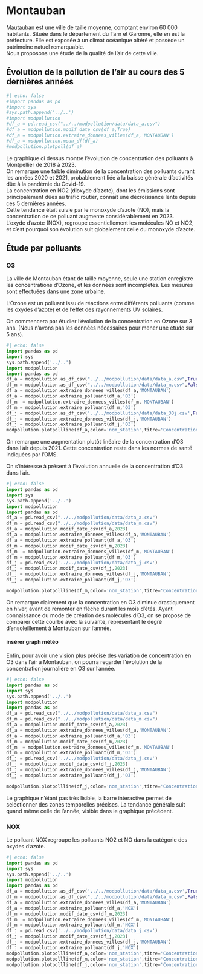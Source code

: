# Montauban
Mautauban est une ville de taille moyenne, comptant environ 60 000 habitants. Située dans le département du Tarn et Garonne, elle en est la préfecture. Elle est exposée à un climat océanique altéré et possède un patrimoine natuel remarquable.    
Nous proposons une étude de la qualité de l'air de cette ville.

## Évolution de la pollution de l'air au cours des 5 dernières années


```python
#| echo: false
#import pandas as pd
#import sys
#sys.path.append('../..')
#import modpollution
#df_a = pd.read_csv("../../modpollution/data/data_a.csv")
#df_a = modpollution.modif_date_csv(df_a,True)
#df_a = modpollution.extraire_donnees_villes(df_a,'MONTAUBAN')
#df_a = modpollution.mean_df(df_a)
#modpollution.plotpoll(df_a)
```

Le graphique ci dessus montre l'évolution de concentration des polluants à Montpellier de 2018 à 2023.   
On remarque une faible diminution de la concentration des polluants durant les années 2020 et 2021, probablement liée à la baisse générale d'activités dûe à la pandémie du Covid-19.   
La concentration en NO2 (dioxyde d'azote), dont les émissions sont principalement dûes au trafic routier, connaît une décroissance lente depuis ces 5 dernières années.   
Cette tendance était suivie par le monoxyde d'azote (NO), mais la concentration de ce polluant augmente considérablement en 2023.   
L'oxyde d'azote (NOX), regroupe essentiellement les molécules NO et NO2, et c'est pourquoi son évolution suit globalement celle du monoxyde d'azote.    

## Étude par polluants 



### O3

La ville de Montauban étant de taille moyenne, seule une station enregistre les concentrations d'Ozone, et les données sont incomplètes. Les mesures sont effectuées dans une zone urbaine.   

L'Ozone est un polluant issu de réactions entre différents polluants (comme les oxydes d’azote) et de l’effet des rayonnements UV solaires.    

On commencera par étudier l'évolution de la concentration en Ozone sur 3 ans. (Nous n'avons pas les données nécessaires pour mener une étude sur 5 ans).

```python
#| echo: false
import pandas as pd
import sys
sys.path.append('../..')
import modpollution
import pandas as pd
df_a = modpollution.as_df_csv("../../modpollution/data/data_a.csv",True)
df_m = modpollution.as_df_csv("../../modpollution/data/data_m.csv",False)
df_a = modpollution.extraire_donnees_villes(df_a,'MONTAUBAN')
df_a = modpollution.extraire_polluant(df_a,'O3')
df_m  = modpollution.extraire_donnees_villes(df_m,'MONTAUBAN')
df_m = modpollution.extraire_polluant(df_m,'O3')
df_j = modpollution.as_df_csv('../../modpollution/data/data_30j.csv',False)
df_j = modpollution.extraire_donnees_villes(df_j,'MONTAUBAN')
df_j = modpollution.extraire_polluant(df_j,'O3')
modpollution.plotpollline(df_a,color='nom_station',titre='Concentration O3 à Montauban par station (5 dernières années)')

```

On remarque une augmentation plutôt linéaire de la concentration d'O3 dans l'air depuis 2021. Cette concentration reste dans les normes de santé indiquées par l'OMS.

    
        

On s'intéresse à présent à l'évolution annuelle de la concentration d'O3 dans l'air. 

```python
#| echo: false
import pandas as pd
import sys
sys.path.append('../..')
import modpollution
import pandas as pd
df_a = pd.read_csv("../../modpollution/data/data_a.csv")
df_m = pd.read_csv("../../modpollution/data/data_m.csv")
df_a = modpollution.modif_date_csv(df_a,2023)
df_a = modpollution.extraire_donnees_villes(df_a,'MONTAUBAN')
df_a = modpollution.extraire_polluant(df_a,'O3')
df_m = modpollution.modif_date_csv(df_m,2023)
df_m  = modpollution.extraire_donnees_villes(df_m,'MONTAUBAN')
df_m = modpollution.extraire_polluant(df_m,'O3')
df_j = pd.read_csv('../../modpollution/data/data_j.csv')
df_j = modpollution.modif_date_csv(df_j,2023)
df_j = modpollution.extraire_donnees_villes(df_j,'MONTAUBAN')
df_j = modpollution.extraire_polluant(df_j,'O3')

modpollution.plotpollline(df_m,color='nom_station',titre='Concentration O3 à Montauban en 2022-2023')

```

On remarque clairement que la concentration en O3 diminue drastiquement en hiver, avant de remonter en flèche durant les mois d'étés. Ayant connaissance du mode de création des molécules d'O3, on se propose de comparer cette courbe avec la suivante, représentant le degré d'ensoleillement à Montauban sur l'année.

#### insérer graph météo


Enfin, pour avoir une vision plus précise des variation de concentration en O3 dans l'air à Montauban, on pourra regarder l'évolution de la concentration journalière en O3 sur l'année.


```python
#| echo: false
import pandas as pd
import sys
sys.path.append('../..')
import modpollution
import pandas as pd
df_a = pd.read_csv("../../modpollution/data/data_a.csv")
df_m = pd.read_csv("../../modpollution/data/data_m.csv")
df_a = modpollution.modif_date_csv(df_a,2023)
df_a = modpollution.extraire_donnees_villes(df_a,'MONTAUBAN')
df_a = modpollution.extraire_polluant(df_a,'O3')
df_m = modpollution.modif_date_csv(df_m,2023)
df_m  = modpollution.extraire_donnees_villes(df_m,'MONTAUBAN')
df_m = modpollution.extraire_polluant(df_m,'O3')
df_j = pd.read_csv('../../modpollution/data/data_j.csv')
df_j = modpollution.modif_date_csv(df_j,2023)
df_j = modpollution.extraire_donnees_villes(df_j,'MONTAUBAN')
df_j = modpollution.extraire_polluant(df_j,'O3')

modpollution.plotpollline(df_j,color='nom_station',titre='Concentration O3 à Montauban le mois dernier')
```

Le graphique n'étant pas très lisible, la barre interactive permet de selectionner des zones temporelles précises. 
La tendance générale suit quand même celle de l'année, visible dans le graphique précédent.


### NOX

Le polluant NOX regroupe les polluants NO2 et NO dans la catégorie des oxydes d'azote.  

```python
#| echo: false
import pandas as pd
import sys
sys.path.append('../..')
import modpollution
import pandas as pd
df_a = modpollution.as_df_csv('../../modpollution/data/data_a.csv',True)
df_m = modpollution.as_df_csv("../../modpollution/data/data_m.csv",False)
df_a = modpollution.extraire_donnees_villes(df_a,'MONTAUBAN')
df_a = modpollution.extraire_polluant(df_a,'NOX')
df_m = modpollution.modif_date_csv(df_m,2023)
df_m  = modpollution.extraire_donnees_villes(df_m,'MONTAUBAN')
df_m = modpollution.extraire_polluant(df_m,'NOX')
df_j = pd.read_csv('../../modpollution/data/data_j.csv')
df_j = modpollution.modif_date_csv(df_j,2023)
df_j = modpollution.extraire_donnees_villes(df_j,'MONTAUBAN')
df_j = modpollution.extraire_polluant(df_j,'NOX')
modpollution.plotpollline(df_a,color='nom_station',titre='Concentration en NOX à Montauban par station (5 dernières années)')
modpollution.plotpollline(df_m,color='nom_station',titre='Concentration en NOX à Montauban en 2022-2023')
modpollution.plotpollline(df_j,color='nom_station',titre='Concentration en NOX à Montauban le mois dernier')

```





